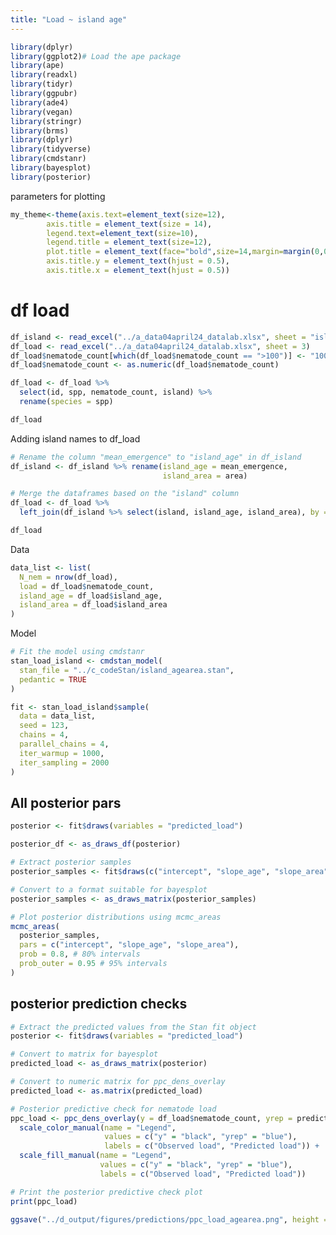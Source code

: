 ```yaml
---
title: "Load ~ island age"
---
```



```r
library(dplyr)
library(ggplot2)# Load the ape package
library(ape)
library(readxl)
library(tidyr)
library(ggpubr)
library(ade4)
library(vegan)
library(stringr)
library(brms)
library(dplyr)
library(tidyverse)
library(cmdstanr)
library(bayesplot)
library(posterior)
```


parameters for plotting

```r
my_theme<-theme(axis.text=element_text(size=12),
        axis.title = element_text(size = 14),
        legend.text=element_text(size=10),
        legend.title = element_text(size=12),
        plot.title = element_text(face="bold",size=14,margin=margin(0,0,20,0),hjust = 0.5),
        axis.title.y = element_text(hjust = 0.5),
        axis.title.x = element_text(hjust = 0.5))
```


# df load

```r
df_island <- read_excel("../a_data04april24_datalab.xlsx", sheet = "island_characteristics")
df_load <- read_excel("../a_data04april24_datalab.xlsx", sheet = 3)
df_load$nematode_count[which(df_load$nematode_count == ">100")] <- "100"
df_load$nematode_count <- as.numeric(df_load$nematode_count)

df_load <- df_load %>% 
  select(id, spp, nematode_count, island) %>% 
  rename(species = spp)

df_load
```

Adding island names to df_load

```r
# Rename the column "mean_emergence" to "island_age" in df_island
df_island <- df_island %>% rename(island_age = mean_emergence,
                                  island_area = area)

# Merge the dataframes based on the "island" column
df_load <- df_load %>%
  left_join(df_island %>% select(island, island_age, island_area), by = "island")

df_load
```

Data

```r

data_list <- list(
  N_nem = nrow(df_load),
  load = df_load$nematode_count,
  island_age = df_load$island_age,
  island_area = df_load$island_area
)

```



Model

```r
# Fit the model using cmdstanr
stan_load_island <- cmdstan_model(
  stan_file = "../c_codeStan/island_agearea.stan", 
  pedantic = TRUE
)

fit <- stan_load_island$sample(
  data = data_list,
  seed = 123,             
  chains = 4,               
  parallel_chains = 4,    
  iter_warmup = 1000,       
  iter_sampling = 2000   
)
```




## All posterior pars

```r

posterior <- fit$draws(variables = "predicted_load")

posterior_df <- as_draws_df(posterior)

# Extract posterior samples
posterior_samples <- fit$draws(c("intercept", "slope_age", "slope_area"))

# Convert to a format suitable for bayesplot
posterior_samples <- as_draws_matrix(posterior_samples)

# Plot posterior distributions using mcmc_areas
mcmc_areas(
  posterior_samples,
  pars = c("intercept", "slope_age", "slope_area"),
  prob = 0.8, # 80% intervals
  prob_outer = 0.95 # 95% intervals
)
```




## posterior prediction checks


```r
# Extract the predicted values from the Stan fit object
posterior <- fit$draws(variables = "predicted_load")

# Convert to matrix for bayesplot
predicted_load <- as_draws_matrix(posterior)

# Convert to numeric matrix for ppc_dens_overlay
predicted_load <- as.matrix(predicted_load)

# Posterior predictive check for nematode load
ppc_load <- ppc_dens_overlay(y = df_load$nematode_count, yrep = predicted_load) +
  scale_color_manual(name = "Legend",
                     values = c("y" = "black", "yrep" = "blue"),
                     labels = c("Observed load", "Predicted load")) +
  scale_fill_manual(name = "Legend",
                    values = c("y" = "black", "yrep" = "blue"),
                    labels = c("Observed load", "Predicted load"))

# Print the posterior predictive check plot
print(ppc_load)

ggsave("../d_output/figures/predictions/ppc_load_agearea.png", height = 10, width = 15)

```



